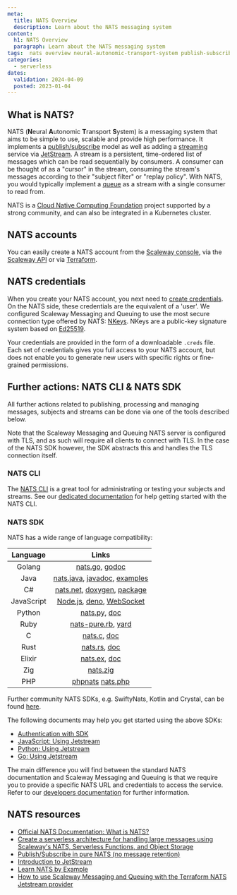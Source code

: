 ```yaml
---
meta:
  title: NATS Overview
  description: Learn about the NATS messaging system
content:
  h1: NATS Overview
  paragraph: Learn about the NATS messaging system
tags:  nats overview neural-autonomic-transport-system publish-subscribe jetstream streaming messaging deno
categories: 
  - serverless
dates:
  validation: 2024-04-09
  posted: 2023-01-04
---
```


## What is NATS?

NATS (**N**eural **A**utonomic **T**ransport **S**ystem) is a messaging system that aims to be simple to use, scalable and provide high performance. It implements a [publish/subscribe](/serverless/messaging/concepts/#publishsubscribe) model as well as adding a [streaming](/serverless/messaging/concepts/#stream) service via [JetStream](https://docs.nats.io/nats-concepts/jetstream/). A stream is a persistent, time-ordered list of messages which can be read sequentially by consumers. A consumer can be thought of as a "cursor" in the stream, consuming the stream's messages according to their "subject filter" or "replay policy". With NATS, you would typically implement a [queue](/serverless/messaging/concepts/#queuing) as a stream with a single consumer to read from.

NATS is a [Cloud Native Computing Foundation](https://www.cncf.io/) project supported by a strong community, and can also be integrated in a Kubernetes cluster.

## NATS accounts

You can easily create a NATS account from the [Scaleway console](https://console.scaleway.com/), via the [Scaleway API](https://www.scaleway.com/en/developers/api/messaging-and-queuing/nats-api/) or via [Terraform](https://registry.terraform.io/providers/scaleway/scaleway/latest/docs/guides/mnq_with_nats_terraform_provider/).

## NATS credentials

When you create your NATS account, you next need to [create credentials](/serverless/messaging/how-to/create-credentials/). On the NATS side, these credentials are the equivalent of a 'user'. We configured Scaleway Messaging and Queuing to use the most secure connection type offered by NATS: [NKeys](https://docs.nats.io/running-a-nats-service/configuration/securing_nats/auth_intro/nkey_auth/). NKeys are a public-key signature system based on [Ed25519](https://ed25519.cr.yp.to/).

Your credentials are provided in the form of a downloadable `.creds` file. Each set of credentials gives you full access to your NATS account, but does not enable you to generate new users with specific rights or fine-grained permissions.

## Further actions: NATS CLI & NATS SDK

All further actions related to publishing, processing and managing messages, subjects and streams can be done via one of the tools described below. 

Note that the Scaleway Messaging and Queuing NATS server is configured with TLS, and as such will require all clients to connect with TLS. In the case of the NATS SDK however, the SDK abstracts this and handles the TLS connection itself.

### NATS CLI 

The [NATS CLI](https://docs.nats.io/using-nats/nats-tools/nats_cli/) is a great tool for administrating or testing your subjects and streams. See our [dedicated documentation](/serverless/messaging/api-cli/nats-cli/) for help getting started with the NATS CLI.

### NATS SDK

NATS has a wide range of language compatibility:

|  Language  |             Links            |
|:----------:|:----------------------------:|
| Golang     | [nats.go](https://github.com/nats-io/nats.go/), [godoc](http://godoc.org/github.com/nats-io/nats.go/)               |
| Java       | [nats.java](https://github.com/nats-io/nats.java/), [javadoc](https://javadoc.io/doc/io.nats/jnats/), [examples](https://github.com/nats-io/java-nats-examples/) |
| C#         | [nats.net](https://github.com/nats-io/nats.net/), [doxygen](http://nats-io.github.io/nats.net/), [package](https://www.nuget.org/packages/NATS.Client/0.14.1/)   |
| JavaScript | [Node.js](https://github.com/nats-io/nats.js/#readme/), [deno](https://github.com/nats-io/nats.deno/blob/main/README.md/), [WebSocket](https://github.com/nats-io/nats.ws/#readme/)     |
| Python     | [nats.py](https://github.com/nats-io/nats.py/), [doc](https://nats-io.github.io/nats.py/)                 |
| Ruby       | [nats-pure.rb](https://github.com/nats-io/nats-pure.rb/), [yard](https://www.rubydoc.info/gems/nats/)           |
| C          | [nats.c](https://github.com/nats-io/nats.c/), [doc](http://nats-io.github.io/nats.c/)                  |
| Rust       | [nats.rs](https://github.com/nats-io/nats.rs/), [doc](https://docs.rs/nats/)            |
| Elixir     | [nats.ex](https://github.com/nats-io/nats.ex/), [doc](https://hex.pm/packages/gnat/)             |
| Zig        | [nats.zig](https://github.com/nats-io/nats.zig/)                     |
| PHP        | [phpnats](https://github.com/repejota/phpnats/)  [nats.php](https://github.com/basis-company/nats.php/)          |

Further community NATS SDKs, e.g. SwiftyNats, Kotlin and Crystal, can be found [here](https://docs.nats.io/using-nats/developer/).

The following documents may help you get started using the above SDKs:
- [Authentication with SDK](https://docs.nats.io/using-nats/developer/connecting/creds/)
- [JavaScript: Using Jetstream](https://github.com/nats-io/nats.deno/blob/main/jetstream.md/#jetstream-client/)
- [Python: Using Jetstream](https://github.com/nats-io/nats.py#jetstream/)
- [Go: Using Jetstream](https://github.com/nats-io/nats.go#jetstream-basic-usage/)

The main difference you will find between the standard NATS documentation and Scaleway Messaging and Queuing is that we require you to provide a specific NATS URL and credentials to access the service. Refer to our [developers documentation](https://www.scaleway.com/en/developers/api/messaging-and-queuing/nats-api/) for further information.

## NATS resources

- [Official NATS Documentation: What is NATS?](https://docs.nats.io/nats-concepts/what-is-nats/)
- [Create a serverless architecture for handling large messages using Scaleway's NATS, Serverless Functions, and Object Storage](/tutorials/large-messages/)
- [Publish/Subscribe in pure NATS (no message retention)](https://docs.nats.io/nats-concepts/core-nats/pubsub/pubsub_walkthrough/)
- [Introduction to JetStream](https://docs.nats.io/nats-concepts/jetstream/)
- [Learn NATS by Example](https://natsbyexample.com/)
- [How to use Scaleway Messaging and Queuing with the Terraform NATS Jetstream provider](https://registry.terraform.io/providers/scaleway/scaleway/latest/docs/guides/mnq_with_nats_terraform_provider/)